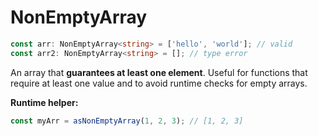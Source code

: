 # NonEmptyArray

```ts
const arr: NonEmptyArray<string> = ['hello', 'world']; // valid
const arr2: NonEmptyArray<string> = []; // type error
```

An array that **guarantees at least one element**. Useful for functions that require at least one value and to avoid runtime checks for empty arrays.

**Runtime helper:**

```ts
const myArr = asNonEmptyArray(1, 2, 3); // [1, 2, 3]
```
